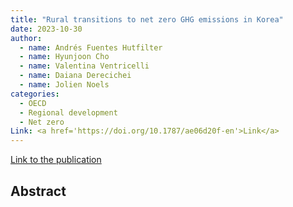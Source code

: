 ```yaml
---
title: "Rural transitions to net zero GHG emissions in Korea"
date: 2023-10-30
author:
  - name: Andrés Fuentes Hutfilter
  - name: Hyunjoon Cho
  - name: Valentina Ventricelli
  - name: Daiana Derecichei
  - name: Jolien Noels 
categories: 
  - OECD
  - Regional development
  - Net zero
Link: <a href='https://doi.org/10.1787/ae06d20f-en'>Link</a>
---
```


[Link to the publication](https://www.oecd-ilibrary.org/urban-rural-and-regional-development/rural-transitions-to-net-zero-ghg-emissions-in-korea_ae06d20f-en)

## Abstract
